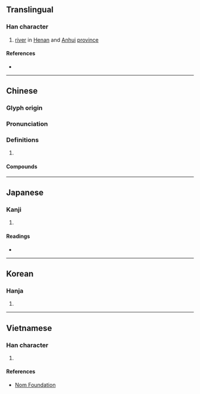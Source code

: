{{character info/new}}
==Translingual==

===Han character===
{{Han char|rn=85|rad=水|as=08|sn=11|four=30114|canj=EOG,XEOG|ids=⿰氵隹}}

# [[river]] in [[Henan]] and [[Anhui]] [[province]]

====References====
* {{Han ref|kx=0631.140|dkj=17682|dj=1034.030|hdz=31652.050|uh=6DEE|ud=28142|bh=B261|bd=45665}}

----

==Chinese==
{{zh-forms}}

===Glyph origin===
{{Han etym}}

===Pronunciation===
{{zh-pron
|m=huái
|c=waai4
|mn=hoâi
|mc=y
|oc=y
|cat=pn
}}

===Definitions===
{{zh-hanzi}}

# {{rfdef|zh}}

====Compounds====
{{zh-der|兩淮|別風淮雨|江淮|泊秦淮|淮劇|淮北|淮南|淮南子|淮南雞犬|淮夷|淮安縣|淮左|淮枳|淮水|淮河|淮海戲|淮西|淮軍|淮陰侯|淮陰縣|淮陽縣|淮鹽|秦淮河|臥理淮陽|黃淮平原}}

----

==Japanese==

===Kanji===
{{ja-kanji|grade=|rs=水08}}

# {{defn|lang=ja|sort=水08}}

====Readings====
* {{ja-readings|on=[[わい]] (wai), [[かい]] (kai)|kun=[[ひとしくする]] (hitoshikusuru), [[かこむ]] (kakomu)}}

----

==Korean==

===Hanja===
{{ko-hanja|hangeul=회|eumhun=|rv=hoe|mr=hoe|y=hoy}}

# {{defn|lang=ko|sort=水08}}

----

==Vietnamese==

===Han character===
{{vi-readings|rs=水08| hanviet = hoài, choài}}

# {{defn|lang=vi|sort=水08}}

====References====
*[http://nomfoundation.org/common/nom_details.php?codepoint=6dee Nom Foundation]